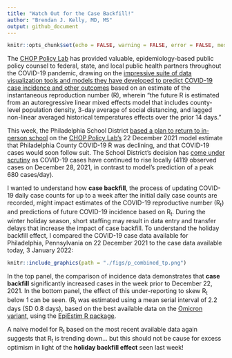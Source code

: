 ```yaml
---
title: "Watch Out for the Case Backfill!"
author: "Brendan J. Kelly, MD, MS"
output: github_document
---
```


```r

knitr::opts_chunk$set(echo = FALSE, warning = FALSE, error = FALSE, message = FALSE)

```
  
The <a href="https://policylab.chop.edu/">CHOP Policy Lab</a> has provided valuable, epidemiology-based public policy counsel to federal, state, and local public health partners throughout the COVID-19 pandemic, drawing on the <a href="https://policylab.chop.edu/covid-lab-mapping-covid-19-your-community">impressive suite of data visualization tools and models they have developed to predict COVID-19 case incidence and other outcomes</a> based on an estimate of the instantaneous reproduction number (R), wherein "the future R is estimated from an autoregressive linear mixed effects model that includes county-level population density, 3-day average of social distancing, and lagged non-linear averaged historical temperatures effects over the prior 14 days."  
  
This week, the Philadelphia School District <a href="https://twitter.com/SDPHite/status/1476929249407913986?s=20">based a plan to return to in-person school</a> on the <a href="https://twitter.com/PolicyLabCHOP/status/1478037201892122630?s=20">CHOP Policy Lab's</a> 22 December 2021 model estimate that Philadelphia County COVID-19 R was declining, and that COVID-19 cases would soon follow suit</a>. The School District's decision has <a href="https://www.inquirer.com/opinion/commentary/philly-schools-omicron-return-january-4-in-person-20220103.html">come under scrutiny</a> as COVID-19 cases have continued to rise locally (4119 observed cases on December 28, 2021, in contrast to model's prediction of a peak 680 cases/day).   
  
I wanted to understand how <b>case backfill</b>, the process of updating COVID-19 daily case counts for up to a week after the initial daily case counts are recorded, might impact estimates of the COVID-19 reproductive number (R<sub>t</sub>) and predictions of future COVID-19 incidence based on R<sub>t</sub>. During the winter holiday season, short staffing may result in data entry and transfer delays that increase the impact of case backfill. To understand the holiday backfill effect, I compared the COVID-19 case data available for Philadelphia, Pennsylvania on 22 December 2021 to the case data available today, 3 January 2022:  
  
```r

knitr::include_graphics(path = "./figs/p_combined_tp.png")

```
  
In the top panel, the comparison of incidence data demonstrates that <b>case backfill</b> significantly increased cases in the week prior to December 22, 2021. In the bottom panel, the effect of this under-reporting to skew R<sub>t</sub> below 1 can be seen. (R<sub>t</sub> was estimated using a mean serial interval of 2.2 days (SD 0.8 days), based on the best available data on the <a href="https://www.medrxiv.org/content/10.1101/2021.12.25.21268301v1">Omicron variant</a>, using the <a href="">EpiEstim R package</a>.
  
A naive model for R<sub>t</sub>  based on the most recent available data again suggests that R<sub>t</sub> is trending down... but this should not be cause for excess optimism in light of the <b>holiday backfill effect</b> seen last week!     
  


